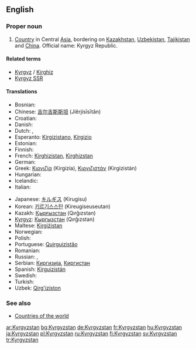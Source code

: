 ==English==
{{wikipedia}}

===Proper noun===
{{en-proper noun}}

# [[Country]] in Central [[Asia]], bordering on [[Kazakhstan]], [[Uzbekistan]], [[Tajikistan]] and [[China]]. Official name: Kyrgyz Republic.

====Related terms====
*[[Kyrgyz]] / [[Kirghiz]]
*[[Kyrgyz SSR]]

====Translations====
{{trans-top|Country in Central Asia}}
*Bosnian: {{t-|bs|Kirgistan|m}}
*Chinese: [[吉尔吉斯斯坦]] (Jíěrjísīsītǎn)
*Croatian: {{t-|hr|Kirgistan|m}}
* Danish: {{t-|da|Kirgisistan}}
* Dutch: {{t-|nl|Kirgizië}}, {{t-|nl|Kirgizstan}}
*Esperanto: [[Kirgizistano]], [[Kirgizio]]
*Estonian: {{t-|et|Kõrgõzstan}}
*Finnish: {{t+|fi|Kirgisia}}
*French: [[Kirghizistan]], [[Kirghizstan]]
* German: {{t+|de|Kirgisistan}}
*Greek: [[Κιργιζία]] (Kirgizía), [[Κιργιζιστάν]] (Kirgizistán)
*Hungarian: {{t+|hu|Kirgizisztán}}
* Icelandic: {{t+|is|Kirgistan|n}}
* Italian: {{t-|it|Kirghizistan}}
{{trans-mid}}
*Japanese: [[キルギス]] (Kirugisu)
*Korean: [[키르기스스탄]] (Kireugiseuseutan)
*Kazakh: [[Қырғызстан]] (Qırğızstan)
*[[Kyrgyz]]: [[Кыргызстан]] (Qırğızstan)
*Maltese: [[Kirgiżistan]]
* Norwegian: {{t-|no|Kirgisistan}}
* Polish: {{t+|pl|Kirgistan}}
*Portuguese: [[Quirguizistão]]
* Romanian: {{t-|ro|Kirgizstan|n}}
* Russian: {{t+|ru|Киргизстан|m|tr=Kirgizstán|sc=Cyrl}}, {{t+|ru|Киргизия|f|tr=Kirgízija|sc=Cyrl}}
*Serbian: [[Киргизија]], [[Киргистан]]
*Spanish: [[Kirguizistán]]
* Swedish: {{t+|sv|Kirgizistan}}
* Turkish: {{t+|tr|Kırgızistan}}
*Uzbek: [[Qirg'iziston]]
{{trans-bottom}}

===See also===
* [[Countries of the world]]

[[ar:Kyrgyzstan]]
[[bg:Kyrgyzstan]]
[[de:Kyrgyzstan]]
[[fr:Kyrgyzstan]]
[[hu:Kyrgyzstan]]
[[ja:Kyrgyzstan]]
[[pl:Kyrgyzstan]]
[[ru:Kyrgyzstan]]
[[fi:Kyrgyzstan]]
[[sv:Kyrgyzstan]]
[[tr:Kyrgyzstan]]